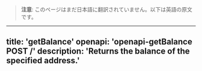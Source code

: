 <!-- AUTO-GENERATED-CONTENT:START (ENGLISH-COPY) -->
> **注意**: このページはまだ日本語に翻訳されていません。以下は英語の原文です。

---
title: 'getBalance'
openapi: 'openapi-getBalance POST /'
description: 'Returns the balance of the specified address.'
---